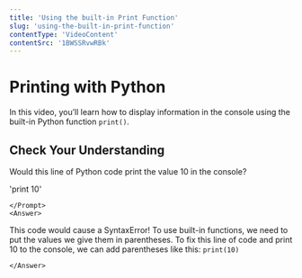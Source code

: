 ```yaml
---
title: 'Using the built-in Print Function'
slug: 'using-the-built-in-print-function'
contentType: 'VideoContent'
contentSrc: '1BWSSRvwRBk'
---
```


# Printing with Python

In this video, you’ll learn how to display information in the console using the built-in Python function `print()`.

## Check Your Understanding

<FlashCard>
    <Prompt>

Would this line of Python code print the value 10 in the console? 

'print 10'

    </Prompt>
    <Answer>

This code would cause a SyntaxError! To use built-in functions, we need to put the values we give them in parentheses. To fix this line of code and print 10 to the console, we can add parentheses like this: `print(10)`

    </Answer>
</FlashCard>